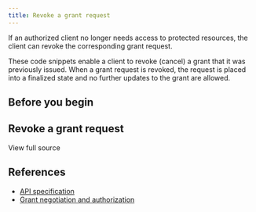 ```yaml
---
title: Revoke a grant request
---
```



If an authorized client no longer needs access to protected resources, the client can revoke the corresponding grant request.

These code snippets enable a client to revoke (cancel) a grant that it was previously issued. When a grant request is revoked, the request is placed into a finalized state and no further updates to the grant are allowed.

## Before you begin

<Disclosure toggleText='Click to expand' client:load>

<Global />

</Disclosure>

## Revoke a grant request

<Tabs>
<TabItem label='TypeScript'>
<Ts />

<ChunkedSnippet
  source='https://raw.githubusercontent.com/interledger/open-payments-snippets/main/grant/grant-revoke.ts'
  chunk='1'
/>

<ChunkedSnippet
  source='https://raw.githubusercontent.com/interledger/open-payments-snippets/main/grant/grant-revoke.ts'
  chunk='2'
/>

<ChunkedSnippet
  source='https://raw.githubusercontent.com/interledger/open-payments-snippets/main/grant/grant-revoke.ts'
  chunk='3'
/>

</TabItem>
</Tabs>

<p>
  <LinkOut href='https://github.com/interledger/open-payments-snippets/blob/main/grant/grant-revoke.ts'>
    View full source
  </LinkOut>
</p>

## References

- [API specification](/apis/auth-server/operations/delete-continue)
- [Grant negotiation and authorization](/introduction/grants)
